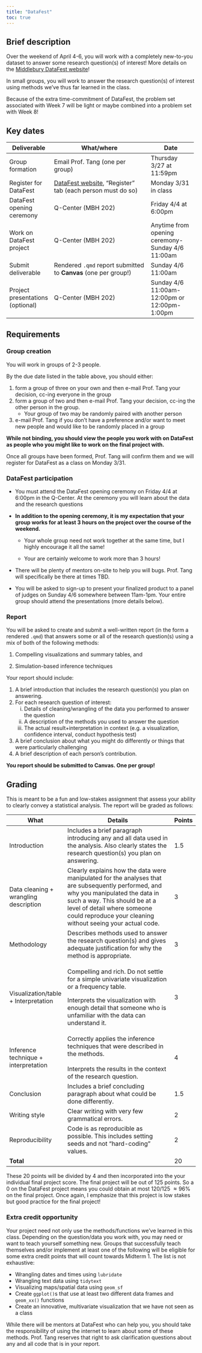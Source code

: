```yaml
---
title: "DataFest"
toc: true
---
```


## Brief description

Over the weekend of April 4-6, you will work with a completely new-to-you dataset to answer some research question(s) of interest! More details on the [Middlebury DataFest website](https://midd-datafest-2025.github.io/home.html)!

In small groups, you will work to answer the research question(s) of interest using methods we've thus far learned in the class.

Because of the extra time-commitment of DataFest, the problem set associated with Week 7 will be light or maybe combined into a problem set with Week 8!

## Key dates

+----------------------------------+-------------------------------------------------------------------------------------------------------------+--------------------------------------------------+
| Deliverable                      | What/where                                                                                                  | Date                                             |
+==================================+=============================================================================================================+==================================================+
| Group formation                  | Email Prof. Tang (one per group)                                                                            | Thursday 3/27 at 11:59pm                         |
+----------------------------------+-------------------------------------------------------------------------------------------------------------+--------------------------------------------------+
| Register for DataFest            | [DataFest website](https://midd-datafest-2025.github.io/home.html), "Register" tab (each person must do so) | Monday 3/31 in class                             |
+----------------------------------+-------------------------------------------------------------------------------------------------------------+--------------------------------------------------+
| DataFest opening ceremony        | Q-Center (MBH 202)                                                                                          | Friday 4/4 at 6:00pm                             |
+----------------------------------+-------------------------------------------------------------------------------------------------------------+--------------------------------------------------+
| Work on DataFest project         | Q-Center (MBH 202)                                                                                          | Anytime from opening ceremony-Sunday 4/6 11:00am |
+----------------------------------+-------------------------------------------------------------------------------------------------------------+--------------------------------------------------+
| Submit deliverable               | Rendered `.qmd` report submitted to **Canvas** (one per group!)                                             | Sunday 4/6 11:00am                               |
+----------------------------------+-------------------------------------------------------------------------------------------------------------+--------------------------------------------------+
| Project presentations (optional) | Q-Center (MBH 202)                                                                                          | Sunday 4/6 11:00am-12:00pm or 12:00pm-1:00pm     |
+----------------------------------+-------------------------------------------------------------------------------------------------------------+--------------------------------------------------+

## Requirements

### Group creation

You will work in groups of 2-3 people.

By the due date listed in the table above, you should either:

1.  form a group of three on your own and then e-mail Prof. Tang your decision, cc-ing everyone in the group
2.  form a group of two and then e-mail Prof. Tang your decision, cc-ing the other person in the group.
    -   Your group of two may be randomly paired with another person
3.  e-mail Prof. Tang if you don't have a preference and/or want to meet new people and would like to be randomly placed in a group

**While not binding, you should view the people you work with on DataFest as people who you might like to work on the final project with.**

Once all groups have been formed, Prof. Tang will confirm them and we will register for DataFest as a class on Monday 3/31.

### DataFest participation

-   You must attend the DataFest opening ceremony on Friday 4/4 at 6:00pm in the Q-Center. At the ceremony you will learn about the data and the research questions

-   **In addition to the opening ceremony, it is my expectation that your group works for at least 3 hours on the project over the course of the weekend.**

    -   Your whole group need not work together at the same time, but I highly encourage it all the same!

    -   Your are certainly welcome to work more than 3 hours!

-   There will be plenty of mentors on-site to help you will bugs. Prof. Tang will specifically be there at times TBD.

-   You will be asked to sign-up to present your finalized product to a panel of judges on Sunday 4/6 somewhere between 11am-1pm. Your entire group should attend the presentations (more details below).

### Report

You will be asked to create and submit a well-written report (in the form a rendered `.qmd`) that answers some or all of the research question(s) using a mix of both of the following methods:

1.  Compelling visualizations and summary tables, and

2.  Simulation-based inference techniques

Your report should include:

1.  A brief introduction that includes the research question(s) you plan on answering.
2.  For each research question of interest:
    i.  Details of cleaning/wrangling of the data you performed to answer the question
    ii. A description of the methods you used to answer the question
    iii. The actual result+interpretation in context (e.g. a visualization, confidence interval, conduct hypothesis test)
3.  A brief conclusion about what you might do differently or things that were particularly challenging
4.  A brief description of each person's contribution.

**You report should be submitted to Canvas. One per group!**

## Grading

This is meant to be a fun and low-stakes assignment that assess your ability to clearly convey a statistical analysis. The report will be graded as follows:

+---------------------------------------+-------------------------------------------------------------------------------------------------------------------------------------------------------------------------------------------------------------------------------------------------------------------+--------+
| What                                  | Details                                                                                                                                                                                                                                                           | Points |
+=======================================+===================================================================================================================================================================================================================================================================+========+
| Introduction                          | Includes a brief paragraph introducing any and all data used in the analysis. Also clearly states the research question(s) you plan on answering.                                                                                                                 | 1.5    |
+---------------------------------------+-------------------------------------------------------------------------------------------------------------------------------------------------------------------------------------------------------------------------------------------------------------------+--------+
| Data cleaning + wrangling description | Clearly explains how the data were manipulated for the analyses that are subsequently performed, and why you manipulated the data in such a way. This should be at a level of detail where someone could reproduce your cleaning without seeing your actual code. | 3      |
+---------------------------------------+-------------------------------------------------------------------------------------------------------------------------------------------------------------------------------------------------------------------------------------------------------------------+--------+
| Methodology                           | Describes methods used to answer the research question(s) and gives adequate justification for why the method is appropriate.                                                                                                                                     | 3      |
+---------------------------------------+-------------------------------------------------------------------------------------------------------------------------------------------------------------------------------------------------------------------------------------------------------------------+--------+
| Visualization/table + Interpretation  | Compelling and rich. Do not settle for a simple univariate visualization or a frequency table.                                                                                                                                                                    | 3      |
|                                       |                                                                                                                                                                                                                                                                   |        |
|                                       | Interprets the visualization with enough detail that someone who is unfamiliar with the data can understand it.                                                                                                                                                   |        |
+---------------------------------------+-------------------------------------------------------------------------------------------------------------------------------------------------------------------------------------------------------------------------------------------------------------------+--------+
| Inference technique + interpretation  | Correctly applies the inference techniques that were described in the methods.\                                                                                                                                                                                   | 4      |
|                                       | \                                                                                                                                                                                                                                                                 |        |
|                                       | Interprets the results in the context of the research question.                                                                                                                                                                                                   |        |
+---------------------------------------+-------------------------------------------------------------------------------------------------------------------------------------------------------------------------------------------------------------------------------------------------------------------+--------+
| Conclusion                            | Includes a brief concluding paragraph about what could be done differently.                                                                                                                                                                                       | 1.5    |
+---------------------------------------+-------------------------------------------------------------------------------------------------------------------------------------------------------------------------------------------------------------------------------------------------------------------+--------+
| Writing style                         | Clear writing with very few grammatical errors.                                                                                                                                                                                                                   | 2      |
+---------------------------------------+-------------------------------------------------------------------------------------------------------------------------------------------------------------------------------------------------------------------------------------------------------------------+--------+
| Reproducibility                       | Code is as reproducible as possible. This includes setting seeds and not "hard-coding" values.                                                                                                                                                                    | 2      |
+---------------------------------------+-------------------------------------------------------------------------------------------------------------------------------------------------------------------------------------------------------------------------------------------------------------------+--------+
| **Total**                             |                                                                                                                                                                                                                                                                   | 20     |
+---------------------------------------+-------------------------------------------------------------------------------------------------------------------------------------------------------------------------------------------------------------------------------------------------------------------+--------+

These 20 points will be divided by 4 and then incorporated into the your individual final project score. The final project will be out of 125 points. So a 0 on the DataFest project means you could obtain at most 120/125 $\approx 96\%$ on the final project. Once again, I emphasize that this project is low stakes but good practice for the final project!

### **Extra credit opportunity**

Your project need not only use the methods/functions we've learned in this class. Depending on the question/data you work with, you may need or want to teach yourself something new. Groups that successfully teach themselves and/or implement at least one of the following will be eligible for some extra credit points that will count towards Midterm 1. The list is not exhaustive:

-   Wrangling dates and times using `lubridate`
-   Wrangling text data using `tidytext`
-   Visualizing maps/spatial data using `geom_sf`
-   Create `ggplot()`s that use at least two different data frames and `geom_xx()` functions
-   Create an innovative, multivariate visualization that we have not seen as a class

While there will be mentors at DataFest who can help you, you should take the responsibility of using the internet to learn about some of these methods. Prof. Tang reserves that right to ask clarification questions about any and all code that is in your report.
